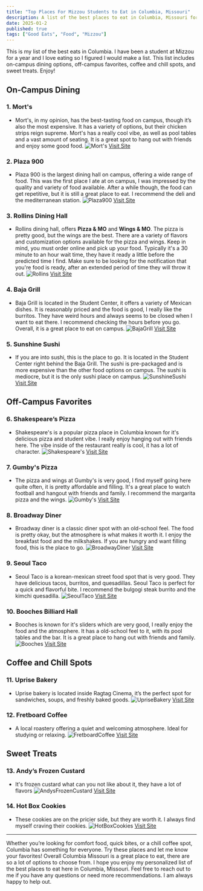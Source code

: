 ```yaml
---
title: "Top Places For Mizzou Students to Eat in Columbia, Missouri"
description: A list of the best places to eat in Columbia, Missouri for Mizzou students.
date: 2025-01-2
published: true
tags: ["Good Eats", "Food", "Mizzou"]
---
```


This is my list of the best eats in Columbia. I have been a student at Mizzou for a year and I love eating so I figured I would make a list. This list includes on-campus dining options, off-campus favorites, coffee and chill spots, and sweet treats. Enjoy!

## **On-Campus Dining**

### 1. Mort's
- Mort's, in my opinion, has the best-tasting food on campus, though it’s also the most expensive. It has a variety of options, but their chicken strips reign supreme. Mort's has a really cool vibe, as well as pool tables and a vast amount of seating. It is a great spot to hang out with friends and enjoy some good food.
![Mort's](https://dining.missouri.edu/wp-content/uploads/sites/19/2019/05/20190621-CDS-Chicken-Strips-SEO-0026.jpg)
<a href="https://dining.missouri.edu/locations/morts/" target="_blank" rel="noopener noreferrer">Visit Site</a>

### 2. Plaza 900
- Plaza 900 is the largest dining hall on campus, offering a wide range of food. This was the first place I ate at on campus, I was impressed by the quality and variety of food available. After a while though, the food can get repetitive, but it is still a great place to eat. I recommend the deli and the mediterranean station.
![Plaza900](https://i.pinimg.com/originals/36/b3/9b/36b39b39c3c8461aba85c789d6400efa.jpg)
<a href="https://dining.missouri.edu/locations/plaza-900-dining/" target="_blank" rel="noopener noreferrer">Visit
	Site</a>

### 3. Rollins Dining Hall
- Rollins dining hall, offers **Pizza & MO** and **Wings & MO**. The pizza is pretty good, but the wings are the best. There are a variety of flavors and customization options available for the pizza and wings. Keep in mind, you must order online and pick up your food. Typically it's a 30 minute to an hour wait time, they have it ready a little before the predicted time I find. Make sure to be looking for the notification that you're food is ready, after an extended period of time they will throw it out.
![Rollins](https://dining.missouri.edu/wp-content/uploads/sites/19/2019/05/20190129-CDS-Boneless-Wings-SEO-0097.jpg)
<a href="https://dining.missouri.edu/locations/wings-and-mo/" target="_blank" rel="noopener noreferrer">Visit
	Site</a>

### 4. Baja Grill
- Baja Grill is located in the Student Center, it offers a variety of Mexican dishes. It is reasonably priced and the food is good, I really like the burritos. They have weird hours and always seems to be closed when I want to eat there. I recommend checking the hours before you go. Overall, it is a great place to eat on campus.
![BajaGrill](https://lh5.googleusercontent.com/p/AF1QipMATGr42fAItb-QBQhtiVwG5hzPrHmiRwkgkNRI=w800-h500-k-no)
<a href="https://dining.missouri.edu/locations/baja-grill/" target="_blank" rel="noopener noreferrer">Visit
	Site</a>

### 5. Sunshine Sushi
- If you are into sushi, this is the place to go. It is located in the Student Center right behind the Baja Grill. The sushi is pre-packaged and is more expensive than the other food options on campus. The sushi is mediocre, but it is the only sushi place on campus.
![SunshineSushi](https://bloximages.newyork1.vip.townnews.com/columbiamissourian.com/content/tncms/assets/v3/editorial/a/8b/a8b6b622-784f-11e5-98dd-3bae10f34620/562826f964e69.image.jpg?crop=829%2C622%2C97%2C0&resize=1200%2C900&order=crop%2Cresize)
<a href="https://dining.missouri.edu/locations/sunshine-sushi/" target="_blank" rel="noopener noreferrer">Visit
	Site</a>

## **Off-Campus Favorites**

### 6. Shakespeare’s Pizza
- Shakespeare's is a popular pizza place in Columbia known for it's delicious pizza and student vibe. I really enjoy hanging out with friends here. The vibe inside of the restaurant really is cool, it has a lot of character.
![Shakespeare's](https://themaneater.com/wp-content/uploads/2022/08/COMORestaurants_CP_1.jpg)
<a href="https://shakespeares.com/" target="_blank" rel="noopener noreferrer">Visit
	Site</a>

### 7. Gumby's Pizza
- The pizza and wings at Gumby's is very good, I find myself going here quite often, it is pretty affordable and filling. It's a great place to watch football and hangout with friends and family. I recommend the margarita pizza and the wings.
![Gumby's](https://www.allrecipes.com/thmb/ooZbu_yUBrGQ74uKbuOENWuNxMM=/750x0/filters:no_upscale():max_bytes(150000):strip_icc():format(webp)/48727-Mikes-homemade-pizza-DDMFS-beauty-4x3-BG-2974-a7a9842c14e34ca699f3b7d7143256cf.jpg)
<a href="https://gumbyscolumbia.com/" target="_blank" rel="noopener noreferrer">Visit
	Site</a>

### 8. Broadway Diner
- Broadway diner is a classic diner spot with an old-school feel. The food is pretty okay, but the atmosphere is what makes it worth it. I enjoy the breakfast food and the milkshakes. If you are hungry and want filling food, this is the place to go.
![BroadwayDiner](https://broadwaydinercomo.com/wp-content/uploads/2024/06/broadway-diner-summer.jpg)
<a href="https://broadwaydinercomo.com/" target="_blank" rel="noopener noreferrer">Visit
	Site</a>

### 9. Seoul Taco
- Seoul Taco is a korean-mexican street food spot that is very good. They have delicious tacos, burritos, and quesadillas. Seoul Taco is perfect for a quick and flavorful bite. I recommend the bulgogi steak burrito and the kimchi quesadilla.
![SeoulTaco](https://static.wixstatic.com/media/6b17ee_1d0daef8bedc40f2a9ecbdd9791dc995~mv2.png/v1/fill/w_640,h_400,al_c,q_85,usm_0.66_1.00_0.01,enc_avif,quality_auto/6b17ee_1d0daef8bedc40f2a9ecbdd9791dc995~mv2.png)
<a href="https://www.seoultaco.com/" target="_blank" rel="noopener noreferrer">Visit
	Site</a>

### 10. Booches Billiard Hall
- Booches is known for it's sliders which are very good, I really enjoy the food and the atmosphere. It has a old-school feel to it, with its pool tables and the bar. It is a great place to hang out with friends and family.
![Booches](https://upload.wikimedia.org/wikipedia/commons/thumb/3/39/Booches1.jpg/1200px-Booches1.jpg)
<a href="https://booches1884.com/" target="_blank" rel="noopener noreferrer">Visit
	Site</a>

## **Coffee and Chill Spots**

### 11. Uprise Bakery
- Uprise bakery is located inside Ragtag Cinema, it’s the perfect spot for sandwiches, soups, and freshly baked goods.
![UpriseBakery](https://dynamic-media-cdn.tripadvisor.com/media/photo-o/05/0e/0f/ac/uprise-bakery.jpg?w=500&h=300&s=1)
<a href="https://www.uprisebakery.com/" target="_blank" rel="noopener noreferrer">Visit
	Site</a>

### 12. Fretboard Coffee
- A local roastery offering a quiet and welcoming atmosphere. Ideal for studying or relaxing.
![FretboardCoffee](https://images.squarespace-cdn.com/content/v1/568fed3f05f8e2a3bfe01ea1/1534537985379-Z710HHK3RHADPYFSH67W/Open+Mic-2016-05_2.jpg?format=1000w)
<a href="https://www.fretboardcoffee.com/" target="_blank" rel="noopener noreferrer">Visit
	Site</a>

## **Sweet Treats**

### 13. Andy’s Frozen Custard
- It's frozen custard what can you not like about it, they have a lot of flavors
![AndysFrozenCustard](https://d194ip2226q57d.cloudfront.net/images/andyscustard_directorylisting.original.jpg)
<a href="https://www.eatandys.com/" target="_blank" rel="noopener noreferrer">Visit
	Site</a>

### 14. Hot Box Cookies
- These cookies are on the pricier side, but they are worth it. I always find myself craving their cookies.
![HotBoxCookies](https://www.bnd.com/latest-news/bwqizo/picture280702595/alternates/FREE_1140/JGreen101623_Hot%20Box%20Cookies%20display.jpg)
<a href="https://cookieco.com/" target="_blank" rel="noopener noreferrer">Visit
	Site</a>

<hr />
Whether you’re looking for comfort food, quick bites, or a chill coffee spot, Columbia has something for everyone. Try these places and let me know your favorites!
Overall Columbia Missouri is a great place to eat, there are so a lot of options to choose from. I hope you enjoy my personalized list of the best places to eat here in Columbia, Missouri. Feel free to reach out to me if you have any questions or need more recommendations. I am always happy to help out.
